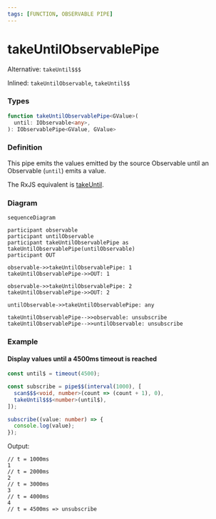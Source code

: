 ```yaml
---
tags: [FUNCTION, OBSERVABLE PIPE]
---
```


# takeUntilObservablePipe

Alternative: `takeUntil$$$`

Inlined: `takeUntilObservable`, `takeUntil$$`

### Types

```ts
function takeUntilObservablePipe<GValue>(
  until: IObservable<any>,
): IObservablePipe<GValue, GValue>
```

### Definition

This pipe emits the values emitted by the source Observable until an Observable (`until`) emits a value.

The RxJS equivalent is [takeUntil](https://rxjs.dev/api/index/function/takeUntil).

### Diagram

```mermaid
sequenceDiagram

participant observable
participant untilObservable
participant takeUntilObservablePipe as takeUntilObservablePipe(untilObservable)
participant OUT

observable->>takeUntilObservablePipe: 1
takeUntilObservablePipe->>OUT: 1

observable->>takeUntilObservablePipe: 2
takeUntilObservablePipe->>OUT: 2

untilObservable->>takeUntilObservablePipe: any

takeUntilObservablePipe-->>observable: unsubscribe
takeUntilObservablePipe-->>untilObservable: unsubscribe
```

### Example

#### Display values until a 4500ms timeout is reached

```ts
const until$ = timeout(4500);

const subscribe = pipe$$(interval(1000), [
  scan$$$<void, number>(count => (count + 1), 0),
  takeUntil$$$<number>(until$),
]);

subscribe((value: number) => {
  console.log(value);
});
```

Output:

```text
// t = 1000ms
1
// t = 2000ms
2
// t = 3000ms
3
// t = 4000ms
4
// t = 4500ms => unsubscribe
```

